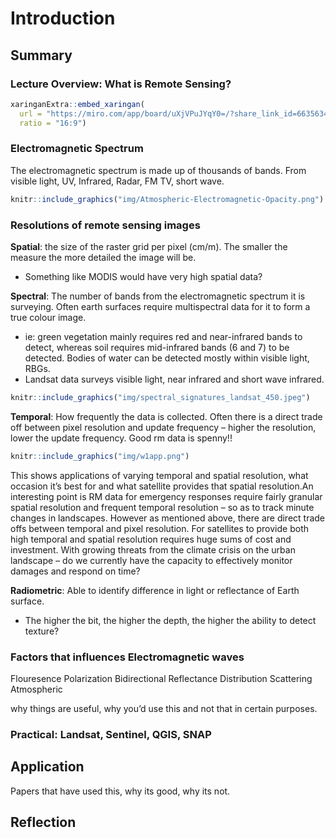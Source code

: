 # Introduction

## Summary

### Lecture Overview: What is Remote Sensing?
```r
xaringanExtra::embed_xaringan(
  url = "https://miro.com/app/board/uXjVPuJYqY0=/?share_link_id=663563464417",
  ratio = "16:9")
```
### Electromagnetic Spectrum
The electromagnetic spectrum is made up of thousands of bands. From visible light, UV, Infrared, Radar, FM TV, short wave.

```r
knitr::include_graphics("img/Atmospheric-Electromagnetic-Opacity.png")
```

### Resolutions of remote sensing images
**Spatial**: the size of the raster grid per pixel (cm/m). The smaller the measure the more detailed the image will be.

* Something like MODIS would have very high spatial data?

**Spectral**: The number of bands from the electromagnetic spectrum it is surveying. Often earth surfaces require multispectral data for it to form a true colour image. 

* ie: green vegetation mainly requires red and near-infrared bands to detect, whereas soil requires mid-infrared bands (6 and 7) to be detected. Bodies of water can be detected mostly within visible light, RBGs.
* Landsat data surveys visible light, near infrared and short wave infrared.

```r
knitr::include_graphics("img/spectral_signatures_landsat_450.jpeg")
```
**Temporal**: How frequently the data is collected. Often there is a direct trade off between pixel resolution and update frequency -- higher the resolution, lower the update frequency. Good rm data is spenny!!

```r
knitr::include_graphics("img/w1app.png")
```
This shows applications of varying temporal and spatial resolution, what occasion it's best for and what satellite provides that spatial resolution.An interesting point is RM data for emergency responses require fairly granular spatial resolution and frequent temporal resolution -- so as to track minute changes in landscapes. However as mentioned above, there are direct trade offs between temporal and pixel resolution. For satellites to provide both high temporal and spatial resolution requires huge sums of cost and investment. With growing threats from the climate crisis on the urban landscape -- do we currently have the capacity to effectively monitor damages and respond on time?



**Radiometric**: Able to identify difference in light or reflectance of Earth surface.

* The higher the bit, the higher the depth, the higher the ability to detect texture? 



### Factors that influences Electromagnetic waves

Flouresence
Polarization
Bidirectional Reflectance Distribution
Scattering
Atmospheric



why things are useful, why you'd use this and not that in certain purposes.


### Practical: Landsat, Sentinel, QGIS, SNAP


## Application

Papers that have used this, why its good, why its not.

## Reflection

